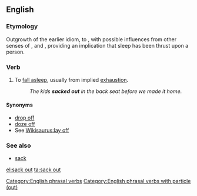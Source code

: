 ==English==

===Etymology===
Outgrowth of the earlier idiom, to {{m|en|hit the sack}}, with possible influences from other senses of {{m|en|sack|to sack|tackle, pillage|pos=verb}}, and {{m|en|sock|to sock|hit, slam|pos=verb}}, providing an implication that sleep has been thrust upon a person.

===Verb===
{{en-verb|head=[[sack]] [[out]]|sacks out|sacking out|sacked out}}

# {{lb|en|idiomatic}} To [[fall asleep]], usually from implied [[exhaustion]].
#: ''The kids '''sacked out''' in the back seat before we made it home.''

====Synonyms====
* [[drop off]]
* [[doze off]]
* See [[Wikisaurus:lay off]]

===See also===
* [[sack]]

[[Category:English phrasal verbs]]
[[Category:English phrasal verbs with particle (out)]]

[[el:sack out]]
[[ta:sack out]]